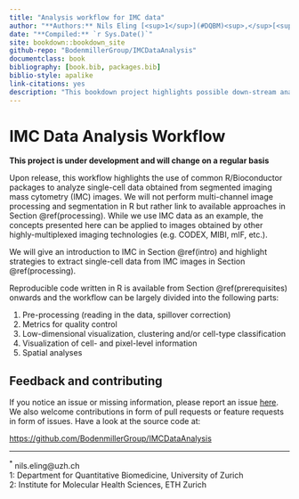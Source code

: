```yaml
--- 
title: "Analysis workflow for IMC data"
author: "**Authors:** Nils Eling [<sup>1</sup>](#DQBM)<sup>,</sup>[<sup>2</sup>](#IMHS)<sup>,</sup>[<sup>*</sup>](#email), Vito Zanotelli [<sup>1</sup>](#DQBM)<sup>,</sup>[<sup>2</sup>](#IMHS), Daniel Schulz [<sup>1</sup>](#DQBM)<sup>,</sup>[<sup>2</sup>](#IMHS), Jonas Windhager [<sup>1</sup>](#DQBM)<sup>,</sup>[<sup>2</sup>](#IMHS)"
date: "**Compiled:** `r Sys.Date()`"
site: bookdown::bookdown_site
github-repo: "BodenmillerGroup/IMCDataAnalysis"
documentclass: book
bibliography: [book.bib, packages.bib]
biblio-style: apalike
link-citations: yes
description: "This bookdown project highlights possible down-stream analyses performed on imaging mass cytometry data."
---
```


# IMC Data Analysis Workflow {#preamble}

**This project is under development and will change on a regular basis**

Upon release, this workflow highlights the use of common R/Bioconductor packages
to analyze single-cell data obtained from segmented imaging mass cytometry (IMC)
images. We will not perform multi-channel image processing and segmentation in R
but rather link to available approaches in Section \@ref(processing). While we
use IMC data as an example, the concepts presented here can be applied to images
obtained by other highly-multiplexed imaging technologies (e.g. CODEX, MIBI,
mIF, etc.).

We will give an introduction to IMC in Section \@ref(intro) and highlight
strategies to extract single-cell data from IMC images in Section
\@ref(processing).

Reproducible code written in R is available from Section \@ref(prerequisites)
onwards and the workflow can be largely divided into the following parts:

1. Pre-processing (reading in the data, spillover correction)
2. Metrics for quality control
3. Low-dimensional visualization, clustering and/or cell-type classification
4. Visualization of cell- and pixel-level information
5. Spatial analyses

## Feedback and contributing

If you notice an issue or missing information, please report an issue
[here](https://github.com/BodenmillerGroup/IMCDataAnalysis/issues). We also
welcome contributions in form of pull requests or feature requests in form of
issues. Have a look at the source code at:

[https://github.com/BodenmillerGroup/IMCDataAnalysis](https://github.com/BodenmillerGroup/IMCDataAnalysis)

---

<a name="email"><sup>*</sup></a> nils.eling@uzh.ch  
<a name="DQBM">1:</a> Department for Quantitative Biomedicine, University of Zurich  
<a name="IMHS">2:</a> Institute for Molecular Health Sciences, ETH Zurich  
